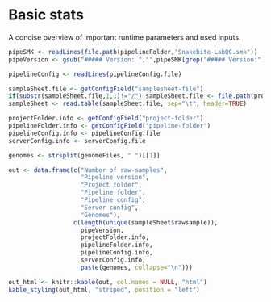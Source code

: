 # Basic stats

A concise overview of important runtime parameters and used inputs.

```r
pipeSMK <- readLines(file.path(pipelineFolder,"Snakebite-LabQC.smk"))
pipeVersion <- gsub("##### Version: ","",pipeSMK[grep("##### Version:", pipeSMK)])
```

```r
pipelineConfig <- readLines(pipelineConfig.file)

sampleSheet.file <- getConfigField("samplesheet-file")
if(substr(sampleSheet.file,1,1)!="/") sampleSheet.file <- file.path(projFolder, sampleSheet.file)
sampleSheet <- read.table(sampleSheet.file, sep="\t", header=TRUE)

projectFolder.info <- getConfigField("project-folder")
pipelineFolder.info <- getConfigField("pipeline-folder")
pipelineConfig.info <- pipelineConfig.file
serverConfig.info <- serverConfig.file

genomes <- strsplit(genomeFiles, " ")[[1]]

out <- data.frame(c("Number of raw-samples",
                    "Pipeline version",
                    "Project folder",
                    "Pipeline folder",
                    "Pipeline config",
                    "Server config",
                    "Genomes"),
                  c(length(unique(sampleSheet$rawsample)),
                    pipeVersion,
                    projectFolder.info,
                    pipelineFolder.info,
                    pipelineConfig.info,
                    serverConfig.info,
                    paste(genomes, collapse="\n")))

out_html <- knitr::kable(out, col.names = NULL, "html")
kable_styling(out_html, "striped", position = "left")
```
